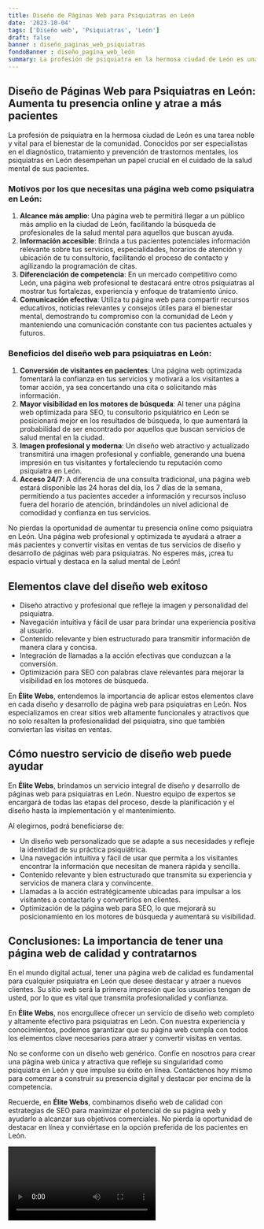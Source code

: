 ```yaml
---
title: Diseño de Páginas Web para Psiquiatras en León
date: '2023-10-04'
tags: ['Diseño web', 'Psiquiatras', 'León']
draft: false
banner : diseño_paginas_web_psiquiatras
fondoBanner : diseño_pagina_web_león
summary: La profesión de psiquiatra en la hermosa ciudad de León es una tarea noble y vital para el bienestar de la comunidad. Conocidos por ser especialistas en el diagnóstico, tratamiento y prevención de trastornos mentales, los psiquiatras en León desempeñan un papel crucial en el cuidado de la salud mental de sus pacientes.
---
```


## Diseño de Páginas Web para Psiquiatras en León: Aumenta tu presencia online y atrae a más pacientes

La profesión de psiquiatra en la hermosa ciudad de León es una tarea noble y vital para el bienestar de la comunidad. Conocidos por ser especialistas en el diagnóstico, tratamiento y prevención de trastornos mentales, los psiquiatras en León desempeñan un papel crucial en el cuidado de la salud mental de sus pacientes.

### Motivos por los que necesitas una página web como psiquiatra en León:

1. **Alcance más amplio**: Una página web te permitirá llegar a un público más amplio en la ciudad de León, facilitando la búsqueda de profesionales de la salud mental para aquellos que buscan ayuda.
2. **Información accesible**: Brinda a tus pacientes potenciales información relevante sobre tus servicios, especialidades, horarios de atención y ubicación de tu consultorio, facilitando el proceso de contacto y agilizando la programación de citas.
3. **Diferenciación de competencia**: En un mercado competitivo como León, una página web profesional te destacará entre otros psiquiatras al mostrar tus fortalezas, experiencia y enfoque de tratamiento único.
4. **Comunicación efectiva**: Utiliza tu página web para compartir recursos educativos, noticias relevantes y consejos útiles para el bienestar mental, demostrando tu compromiso con la comunidad de León y manteniendo una comunicación constante con tus pacientes actuales y futuros.

### Beneficios del diseño web para psiquiatras en León:

1. **Conversión de visitantes en pacientes**: Una página web optimizada fomentará la confianza en tus servicios y motivará a los visitantes a tomar acción, ya sea concertando una cita o solicitando más información.
2. **Mayor visibilidad en los motores de búsqueda**: Al tener una página web optimizada para SEO, tu consultorio psiquiátrico en León se posicionará mejor en los resultados de búsqueda, lo que aumentará la probabilidad de ser encontrado por aquellos que buscan servicios de salud mental en la ciudad.
3. **Imagen profesional y moderna**: Un diseño web atractivo y actualizado transmitirá una imagen profesional y confiable, generando una buena impresión en tus visitantes y fortaleciendo tu reputación como psiquiatra en León.
4. **Acceso 24/7**: A diferencia de una consulta tradicional, una página web estará disponible las 24 horas del día, los 7 días de la semana, permitiendo a tus pacientes acceder a información y recursos incluso fuera del horario de atención, brindándoles un nivel adicional de comodidad y confianza en tus servicios.

No pierdas la oportunidad de aumentar tu presencia online como psiquiatra en León. Una página web profesional y optimizada te ayudará a atraer a más pacientes y convertir visitas en ventas de tus servicios de diseño y desarrollo de páginas web para psiquiatras. No esperes más, ¡crea tu espacio virtual y destaca en la salud mental de León!

<GifSeo />

<Cta />

## Elementos clave del diseño web exitoso

- Diseño atractivo y profesional que refleje la imagen y personalidad del psiquiatra.
- Navegación intuitiva y fácil de usar para brindar una experiencia positiva al usuario.
- Contenido relevante y bien estructurado para transmitir información de manera clara y concisa.
- Integración de llamadas a la acción efectivas que conduzcan a la conversión.
- Optimización para SEO con palabras clave relevantes para mejorar la visibilidad en los motores de búsqueda.

En **Élite Webs**, entendemos la importancia de aplicar estos elementos clave en cada diseño y desarrollo de página web para psiquiatras en León. Nos especializamos en crear sitios web altamente funcionales y atractivos que no solo resalten la profesionalidad del psiquiatra, sino que también conviertan las visitas en ventas.

## Cómo nuestro servicio de diseño web puede ayudar

En **Élite Webs**, brindamos un servicio integral de diseño y desarrollo de páginas web para psiquiatras en León. Nuestro equipo de expertos se encargará de todas las etapas del proceso, desde la planificación y el diseño hasta la implementación y el mantenimiento.

Al elegirnos, podrá beneficiarse de:

- Un diseño web personalizado que se adapte a sus necesidades y refleje la identidad de su práctica psiquiátrica.
- Una navegación intuitiva y fácil de usar que permita a los visitantes encontrar la información que necesitan de manera rápida y sencilla.
- Contenido relevante y bien estructurado que transmita su experiencia y servicios de manera clara y convincente.
- Llamadas a la acción estratégicamente ubicadas para impulsar a los visitantes a contactarlo y convertirlos en clientes.
- Optimización de la página web para SEO, lo que mejorará su posicionamiento en los motores de búsqueda y aumentará su visibilidad.

## Conclusiones: La importancia de tener una página web de calidad y contratarnos

En el mundo digital actual, tener una página web de calidad es fundamental para cualquier psiquiatra en León que desee destacar y atraer a nuevos clientes. Su sitio web será la primera impresión que los usuarios tengan de usted, por lo que es vital que transmita profesionalidad y confianza.

En **Élite Webs**, nos enorgullece ofrecer un servicio de diseño web completo y altamente efectivo para psiquiatras en León. Con nuestra experiencia y conocimientos, podemos garantizar que su página web cumpla con todos los elementos clave necesarios para atraer y convertir visitas en ventas.

No se conforme con un diseño web genérico. Confíe en nosotros para crear una página web única y atractiva que refleje su singularidad como psiquiatra en León y que impulse su éxito en línea. Contáctenos hoy mismo para comenzar a construir su presencia digital y destacar por encima de la competencia.

Recuerde, en **Élite Webs**, combinamos diseño web de calidad con estrategias de SEO para maximizar el potencial de su página web y ayudarlo a alcanzar sus objetivos comerciales. No pierda la oportunidad de destacar en línea y conviértase en la opción preferida de los pacientes en León.

<Video />

<CtaBot job='Psiquiatras' city='León'/>

<Gmaps query='León+españa+maps' />